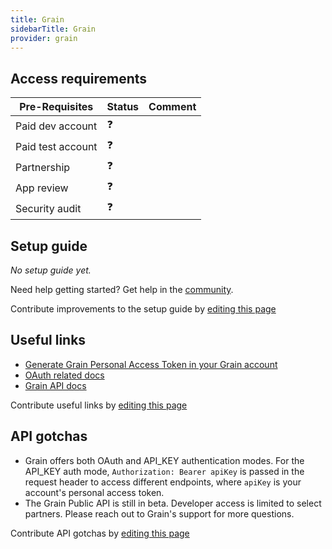 ```yaml
---
title: Grain
sidebarTitle: Grain
provider: grain
---
```




<Overview />
<PreBuiltTooling />
<PreBuiltUseCases />

## Access requirements
| Pre-Requisites | Status | Comment|
| - | - | - |
| Paid dev account | ❓ |  |
| Paid test account | ❓ |  |
| Partnership | ❓ | |
| App review | ❓ |  |
| Security audit | ❓ | |



## Setup guide

_No setup guide yet._

<Tip>Need help getting started? Get help in the [community](https://nango.dev/slack).</Tip>

<Note>Contribute improvements to the setup guide by [editing this page](https://github.com/nangohq/nango/tree/master/docs-v2/integrations/all/grain.mdx)</Note>


## Useful links

-   [Generate Grain Personal Access Token in your Grain account](https://grain.com/app/settings/integrations?tab=api)
-   [OAuth related docs](https://grainhq.notion.site/Grain-Public-API-877184aa82b54c77a875083c1b560de9#ab27886a23424857b732e8079c03c5d7)
-   [Grain API docs](https://grainhq.notion.site/Grain-Public-API-877184aa82b54c77a875083c1b560de9#d2601dd1162b46f782f4e1f8e5c5ef6b)

<Note>Contribute useful links by [editing this page](https://github.com/nangohq/nango/tree/master/docs-v2/integrations/all/grain.mdx)</Note>

## API gotchas

- Grain offers both OAuth and API_KEY authentication modes. For the API_KEY auth mode, `Authorization: Bearer apiKey` is passed in the request header to access different endpoints, where `apiKey` is your account's personal access token.
- The Grain Public API is still in beta. Developer access is limited to select partners. Please reach out to Grain's support for more questions.

<Note>Contribute API gotchas by [editing this page](https://github.com/nangohq/nango/tree/master/docs-v2/integrations/all/grain.mdx)</Note>
